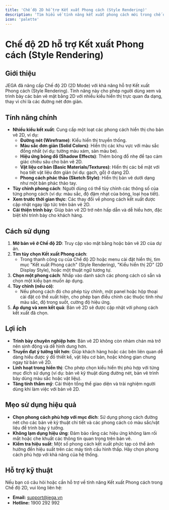 ```yaml
---
title: 'Chế độ 2D hỗ trợ Kết xuất Phong cách (Style Rendering)'
description: 'Tìm hiểu về tính năng kết xuất phong cách mới trong chế độ 2D của JEGA, cho phép hiển thị bản vẽ 2D với các hiệu ứng trực quan hơn.'
icon: 'palette'
---
```


# Chế độ 2D hỗ trợ Kết xuất Phong cách (Style Rendering)

## Giới thiệu

JEGA đã nâng cấp Chế độ 2D (2D Mode) với khả năng hỗ trợ Kết xuất Phong cách (Style Rendering). Tính năng này cho phép người dùng xem và trình bày các bản vẽ mặt bằng 2D với nhiều kiểu hiển thị trực quan đa dạng, thay vì chỉ là các đường nét đơn giản.

## Tính năng chính

- **Nhiều kiểu kết xuất**: Cung cấp một loạt các phong cách hiển thị cho bản vẽ 2D, ví dụ:
    - **Đường nét (Wireframe)**: Kiểu hiển thị truyền thống.
    - **Màu sắc đơn giản (Solid Colors)**: Hiển thị các khu vực với màu sắc đồng nhất (ví dụ: tường màu xám, sàn màu be).
    - **Hiệu ứng bóng đổ (Shadow Effects)**: Thêm bóng đổ nhẹ để tạo cảm giác chiều sâu cho bản vẽ 2D.
    - **Vật liệu cơ bản (Basic Materials/Textures)**: Hiển thị các bề mặt với họa tiết vật liệu đơn giản (ví dụ: gạch, gỗ) ở dạng 2D.
    - **Phong cách phác thảo (Sketch Style)**: Hiển thị bản vẽ dưới dạng như một bản phác thảo tay.
- **Tùy chỉnh phong cách**: Người dùng có thể tùy chỉnh các thông số của từng phong cách (ví dụ: màu sắc, độ đậm nhạt của bóng, loại họa tiết).
- **Xem trước thời gian thực**: Các thay đổi về phong cách kết xuất được cập nhật ngay lập tức trên bản vẽ 2D.
- **Cải thiện trình bày**: Giúp bản vẽ 2D trở nên hấp dẫn và dễ hiểu hơn, đặc biệt khi trình bày cho khách hàng.

## Cách sử dụng

1.  **Mở bản vẽ ở Chế độ 2D**: Truy cập vào mặt bằng hoặc bản vẽ 2D của dự án.
2.  **Tìm tùy chọn Kết xuất Phong cách**:
    *   Trong thanh công cụ của Chế độ 2D hoặc menu cài đặt hiển thị, tìm mục "Kết xuất Phong cách" (Style Rendering), "Kiểu hiển thị 2D" (2D Display Style), hoặc một thuật ngữ tương tự.
3.  **Chọn một phong cách**: Nhấp vào danh sách các phong cách có sẵn và chọn một kiểu bạn muốn áp dụng.
4.  **Tùy chỉnh (nếu có)**:
    *   Nếu phong cách đó cho phép tùy chỉnh, một panel hoặc hộp thoại cài đặt có thể xuất hiện, cho phép bạn điều chỉnh các thuộc tính như màu sắc, độ trong suốt, cường độ hiệu ứng.
5.  **Áp dụng và xem kết quả**: Bản vẽ 2D sẽ được cập nhật với phong cách kết xuất đã chọn.

## Lợi ích

- **Trình bày chuyên nghiệp hơn**: Bản vẽ 2D không còn nhàm chán mà trở nên sinh động và dễ hình dung hơn.
- **Truyền đạt ý tưởng tốt hơn**: Giúp khách hàng hoặc các bên liên quan dễ dàng hiểu được ý đồ thiết kế, vật liệu cơ bản, hoặc không gian chung ngay từ bản vẽ 2D.
- **Linh hoạt trong hiển thị**: Cho phép chọn kiểu hiển thị phù hợp với từng mục đích sử dụng (ví dụ: bản vẽ kỹ thuật dùng đường nét, bản vẽ trình bày dùng màu sắc hoặc vật liệu).
- **Tăng tính thẩm mỹ**: Cải thiện tổng thể giao diện và trải nghiệm người dùng khi làm việc với bản vẽ 2D.

## Mẹo sử dụng hiệu quả

- **Chọn phong cách phù hợp với mục đích**: Sử dụng phong cách đường nét cho các bản vẽ kỹ thuật chi tiết và các phong cách có màu sắc/vật liệu để trình bày ý tưởng.
- **Không lạm dụng hiệu ứng**: Đảm bảo rằng các hiệu ứng không làm rối mắt hoặc che khuất các thông tin quan trọng trên bản vẽ.
- **Kiểm tra hiệu suất**: Một số phong cách kết xuất phức tạp có thể ảnh hưởng đến hiệu suất trên các máy tính cấu hình thấp. Hãy chọn phong cách phù hợp với khả năng của hệ thống.

## Hỗ trợ kỹ thuật

Nếu bạn có câu hỏi hoặc cần hỗ trợ về tính năng Kết xuất Phong cách trong Chế độ 2D, vui lòng liên hệ:

- **Email:** support@jega.vn
- **Hotline:** 1900 292 992
